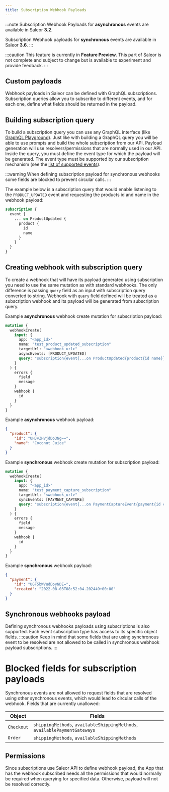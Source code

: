 ```yaml
---
title: Subscription Webhook Payloads
---
```


:::note
Subscription Webhook Payloads for **asynchronous** events are available in Saleor **3.2**.

Subscription Webhook payloads for **synchronous** events are available in Saleor **3.6**.
:::

:::caution
This feature is currently in **Feature Preview**. This part of Saleor is not complete
and subject to change but is available to experiment and provide feedback.
:::

## Custom payloads

Webhook payloads in Saleor can be defined with GraphQL subscriptions. Subscription queries allow you to subscribe to different events, and for each one, define what fields should be returned in the payload.

## Building subscription query

To build a subscription query you can use any GraphQL interface (like [GraphQL Playground](developer/getting-started/playground.mdx)). Just like with
building a GraphQL query you will be able to use prompts and build the whole subscription from our API. Payload generation will use resolvers/permissions that are normally used in our API.
Inside the query, you must define the event type for which the payload will be generated. The event type must be supported by our subscription mechanism (see the [list of supported events](developer/api-reference/unions/event.mdx)).

:::warning
When defining subscription payload for synchronous webhooks some fields are blocked to prevent circular calls.
:::

The example below is a subscription query that would enable listening to the `PRODUCT_UPDATED` event and requesting the products id and name in the webhook payload:

```graphql
subscription {
  event {
    ... on ProductUpdated {
      product {
        id
        name
      }
    }
  }
}
```

## Creating webhook with subscription query

To create a webhook that will have its payload generated using subscription you need to use the same mutation as with standard webhooks. The only difference is passing `query` field as an input with subscription query converted to string.
Webhook with `query` field defined will be treated as a subscription webhook and its payload will be generated from subscription query.

Example **asynchronous** webhook create mutation for subscription payload:

```graphql
mutation {
  webhookCreate(
    input: {
      app: "<app_id>"
      name: "test_product_updated_subscription"
      targetUrl: "<webhook_url>"
      asyncEvents: [PRODUCT_UPDATED]
      query: "subscription{event{...on ProductUpdated{product{id name}}}}"
    }
  ) {
    errors {
      field
      message
    }
    webhook {
      id
    }
  }
}
```

Example **asynchronous** webhook payload:

```json
{
  "product": {
    "id": "UHJvZHVjdDo3Ng==",
    "name": "Coconut Juice"
  }
}
```

Example **synchronous** webhook create mutation for subscription payload:

```graphql
mutation {
  webhookCreate(
    input: {
      app: "<app_id>"
      name: "test_payment_capture_subscription"
      targetUrl: "<webhook_url>"
      syncEvents: [PAYMENT_CAPTURE]
      query: "subscription{event{...on PaymentCaptureEvent{payment{id created}}}}"
    }
  ) {
    errors {
      field
      message
    }
    webhook {
      id
    }
  }
}
```

Example **synchronous** webhook payload:

```json
{
  "payment": {
    "id": "UGF5bWVudDoyNDE=",
    "created": "2022-08-03T08:52:04.202449+00:00"
  }
}
```

## Synchronous webhooks payload

Defining synchronous webhooks payloads using subscriptions is also supported. Each event subscription type has access to its specific object fields.
:::caution
Keep in mind that some fields that are using synchronous event to be resolved are not allowed to be called in synchronous webhook payload subscriptions.
:::

# Blocked fields for subscription payloads

Synchronous events are not allowed to request fields that are resolved using other synchronous events, which would lead to circular calls of the webhook.
Fields that are currently unallowed:

| Object     | Fields                                                                    |
| ---------- | ------------------------------------------------------------------------- |
| `Checkout` | `shippingMethods`, `availableShippingMethods`, `availablePaymentGateways` |
| `Order`    | `shippingMethods`, `availableShippingMethods`                             |

## Permissions

Since subscriptions use Saleor API to define webhook payload, the App that has the webhook subscribed needs all the permissions that would normally be required when querying for specified data. Otherwise, payload will not be resolved correctly.
